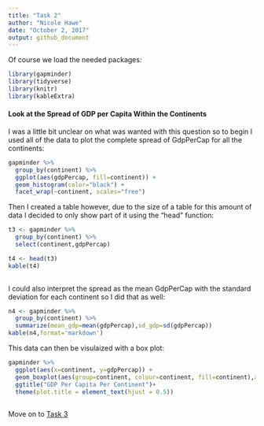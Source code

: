```yaml
---
title: "Task 2"
author: "Nicole Hawe"
date: "October 2, 2017"
output: github_document
---
```


Of course we load the needed packages:

```r
library(gapminder)
library(tidyverse)
library(knitr)
library(kableExtra)
```


#### Look at the Spread of GDP per Capita Within the Continents

I was a little bit unclear on what was wanted with this question so to begin I used all of the data to plot the complete spread of GdpPerCap for all the continents: 

```r
gapminder %>%
  group_by(continent) %>%
  ggplot(aes(gdpPercap, fill=continent)) + 
  geom_histogram(color="black") +
  facet_wrap(~continent, scales="free")
```

Then I created a table however, due to the size of a table for this amount of data I decided to only show part of it using the "head" function:

```r
t3 <- gapminder %>%
  group_by(continent) %>%
  select(continent,gdpPercap)

t4 <- head(t3)
kable(t4)
  

```


I could also interpret the spread as the mean GdpPerCap with the standard deviation for each continent so I did that as well:

```r
n4 <- gapminder %>% 
  group_by(continent) %>% 
  summarize(mean_gdp=mean(gdpPercap),sd_gdp=sd(gdpPercap))
kable(n4,format='markdown')
```

This data can then be visulaized with a box plot:

```r
gapminder %>%
  ggplot(aes(x=continent, y=gdpPercap)) + 
  geom_boxplot(aes(group=continent, colour=continent, fill=continent),alpha=0.5)+
  ggtitle("GDP Per Capita Per Continent")+
  theme(plot.title = element_text(hjust = 0.5))
  
```

Move on to [Task 3](https://github.com/nicolehawe/STAT545-HW-Hawe-Nicole/blob/master/HW03/Task_3.md)

